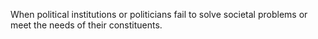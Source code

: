 
When political institutions or politicians fail to solve societal problems or meet the needs of their constituents.